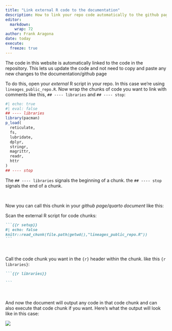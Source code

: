 ```yaml
---
title: "Link external R code to the documentation"
description: How to link your repo code automatically to the github page
editor: 
  markdown: 
    wrap: 72
author: Frank Aragona
date: today
execute: 
  freeze: true
---
```


The code in this website is automatically linked to the code in the
repository. This lets us update the code and not need to copy and paste
any new changes to the documentation/github page

To do this, open your *external* R script in your repo. In this case
we're using `lineages_public_repo.R`. Now wrap the chunks of code you
want to link with comments like this, `## ---- libraries` and
`## ---- stop`:

```r
#| echo: true
#| eval: false
## ---- libraries
library(pacman)
p_load(
  reticulate,
  fs,
  lubridate,
  dplyr,
  stringr,
  magrittr,
  readr,
  httr
)
## ---- stop
```

The `## ---- libraries` signals the beginning of a chunk. the
`## ---- stop` signals the end of a chunk.

<br>

Now you can call this chunk in your *github page/quarto document* like
this:

Scan the external R script for code chunks:

```` markdown
```{{r setup}}
#| echo: false
knitr::read_chunk(file.path(getwd(),"lineages_public_repo.R"))
```
````
<br>

Call the code chunk you want in the `{r}` header within the chunk. like this `{r libraries}`:

```` markdown
```{{r libraries}}

```
````
<br>

And now the document will output any code in that code chunk and can
also execute that code chunk if you want. Here's what the output will
look like in this case:

![](images/code-chunk.PNG)
